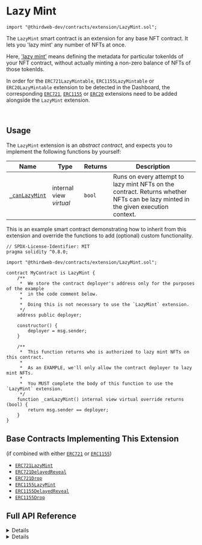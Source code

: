 
# Lazy Mint

```solidity
import "@thirdweb-dev/contracts/extension/LazyMint.sol";
```

The `LazyMint` smart contract is an extension for any base NFT contract. It lets you 'lazy mint' any number of NFTs at once.

Here, ['lazy mint'](/glossary/lazy-minting) means defining the metadata for particular tokenIds of your NFT contract, without actually minting a non-zero balance of NFTs of those tokenIds.

<Callout title="info" variant="info">

In order for the `ERC721LazyMintable`, `ERC1155LazyMintable` or `ERC20LazyMintable` extension to be detected
in the Dashboard, the corresponding [`ERC721`](/contracts/build/extensions/erc-721/ERC721), [`ERC1155`](/contracts/build/extensions/erc-1155/ERC1155) or [`ERC20`](/contracts/build/extensions/erc-20/ERC20) extensions need to be added alongside
the `LazyMint` extension.

</Callout>

<br />

<GithubButtonLink href="https://github.com/thirdweb-dev/contracts/blob/main/contracts/extension/LazyMint.sol" />

## Usage

The `LazyMint` extension is an _abstract contract_, and expects you to implement the following functions by yourself:

| Name                                                                        | Type                    | Returns | Description                                                                                                                      |
| --------------------------------------------------------------------------- | ----------------------- | ------- | -------------------------------------------------------------------------------------------------------------------------------- |
| [`_canLazyMint`](/contracts/build/extensions/general/LazyMint#_canlazymint) | internal view _virtual_ | `bool`  | Runs on every attempt to lazy mint NFTs on the contract. Returns whether NFTs can be lazy minted in the given execution context. |

This is an example smart contract demonstrating how to inherit from this extension and override the functions to add (optional) custom functionality.

```solidity
// SPDX-License-Identifier: MIT
pragma solidity ^0.8.0;

import "@thirdweb-dev/contracts/extension/LazyMint.sol";

contract MyContract is LazyMint {
    /**
     *  We store the contract deployer's address only for the purposes of the example
     *  in the code comment below.
     *
     *  Doing this is not necessary to use the `LazyMint` extension.
     */
    address public deployer;

    constructor() {
        deployer = msg.sender;
    }

    /**
     *  This function returns who is authorized to lazy mint NFTs on this contract.
     *
     *  As an EXAMPLE, we'll only allow the contract deployer to lazy mint NFTs.
     *
     *  You MUST complete the body of this function to use the `LazyMint` extension.
     */
    function _canLazyMint() internal view virtual override returns (bool) {
        return msg.sender == deployer;
    }
}
```

## Base Contracts Implementing This Extension

(if combined with either [`ERC721`](/contracts/build/extensions/erc-721/ERC721) or [`ERC1155`](/solidity/extensions/erc155))

- [`ERC721LazyMint`](/contracts/build/base-contracts/erc-721/lazy-mint)
- [`ERC721DelayedReveal`](/contracts/build/base-contracts/erc-721/delayed-reveal)
- [`ERC721Drop`](/contracts/build/base-contracts/erc-721/drop)
- [`ERC1155LazyMint`](/contracts/build/base-contracts/erc-1155/lazy-mint)
- [`ERC1155DelayedReveal`](/solidity/base-contracts/erc1155delayedreveal)
- [`ERC1155Drop`](/contracts/build/base-contracts/erc-1155/drop)

## Full API Reference

<Details summary="lazyMint">
<div>

```solidity
function lazyMint(
    uint256 amount,
    string calldata baseURIForTokens,
    bytes calldata extraData
) external returns (uint256 batchId);
```

- Lazy mints a given amount of NFTs.
- Parameter `amount`: The number of NFTs to lazy mint.
- Parameter `baseURIForTokens`: The base URI for the 'n' number of NFTs being lazy minted, where the metadata for each of those NFTs is `baseURIForTokens/tokenId`.
- Parameter `extraData`: Additional bytes data to be used at the discretion of the contract.

</div>
</Details>

<Details summary="_canLazyMint">
<div>

```solidity
function _canLazyMint() internal view virtual returns (bool);
```

- Runs on every `lazyMint` function call.
- Returns whether NFTs can be lazy minted in the given execution context.
- For example, this function can check whether the wallet calling `lazyMint` is the contract owner, and enforce that only the owner should be able to successfully call `lazyMint`.

</div>
</Details>
